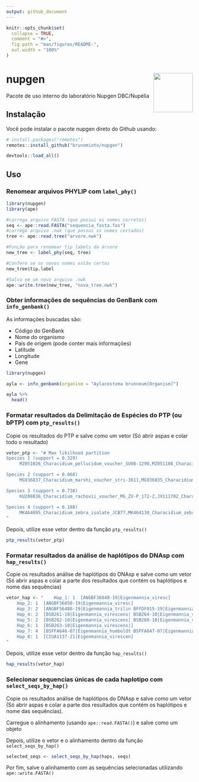 ```yaml
---
output: github_document
---
```


<!-- README.md is generated from README.Rmd. Please edit that file -->

```r
knitr::opts_chunk$set(
  collapse = TRUE,
  comment = "#>",
  fig.path = "man/figures/README-",
  out.width = "100%"
)
```
# nupgen <a href="https://brunomioto.github.io/nupgen/"><img src="man/figures/logo.png" align="right" height="106" /></a>

<!-- badges: start -->
<!-- badges: end -->

Pacote de uso interno do laboratório Nupgen DBC/Nupélia

## Instalação

Você pode instalar o pacote nupgen direto do Github usando:

``` r
# install.packages("remotes")
remotes::install_github("brunomioto/nupgen")
```
```r
devtools::load_all()
```

## Uso

### Renomear arquivos PHYLIP com `label_phy()`

```r
library(nupgen)
library(ape)

#carrega arquivo FASTA (que possui os nomes corretos)
seq <- ape::read.FASTA("sequencia_fasta.fas")
#carrega arquivo .nwk (que possui os nomes cortados)
tree <- ape::read.tree("arvore.nwk")

#Função para renomear tip labels da árvore
new_tree <- label_phy(seq, tree)

#Confere se os novos nomes estão certos
new_tree$tip.label

#Salva em um novo arquivo .nwk
ape::write.tree(new_tree, "nova_tree.nwk")

```

### Obter informações de sequências do GenBank com `info_genbank()`

As informações buscadas são:

- Código do GenBank
- Nome do organismo
- País de origem (pode conter mais informações)
- Latitude
- Longitude
- Gene

```r
library(nupgen)

ayla <- info_genbank(organism = "Aylacostoma brunneum[Organism]")

ayla %>% 
  head()

```

### Formatar resultados da Delimitação de Espécies do PTP (ou bPTP) com `ptp_results()`


Copie os resultados do PTP e salve como um vetor (Só abrir aspas e colar todo o resultado)

```r
vetor_ptp <- "# Max likilhood partition 
Species 1 (support = 0.329)
     MZ051026_Characidium_pellucidum_voucher_SU08-1290,MZ051108_Characidium_pellucidum_voucher_SU08-1290_4,MZ051140_Characidium_pellucidum_voucher_SU08-1290_3

Species 2 (support = 0.668)
     MG936837_Characidium_marshi_voucher_stri-3611,MG936835_Characidium_marshi_voucher_stri-11821,MG936836_Characidium_marshi_voucher_stri-4069,MG936834_Characidium_marshi_voucher_stri-6730

Species 3 (support = 0.738)
     KU288836_Characidium_rachovii_voucher_MG_ZV-P_172-2,JX111702_Characidium_rachovii_voucher_UNMDP-T_0289,KU288852_Characidium_rachovii_voucher_MG_ZV-P_172-3,KU288835_Characidium_rachovii_voucher_MG_ZV-P_172-1,KU288853_Characidium_rachovii_voucher_MG_ZV-P_172-4,KU288854_Characidium_rachovii_voucher_MG_ZV-P_172-5,KU289033_Characidium_rachovii_voucher_MG_ZV-P_309

Species 4 (support = 0.188)
     MK464095_Characidium_zebra_isolate_JCB77,MK464130_Characidium_zebra_isolate_JCB286,MK464156_Characidium_zebra_isolate_JCB354,MK464155_Characidium_zebra_isolate_JCB352,MK464153_Characidium_zebra_isolate_JCB349,MK464093_Characidium_zebra_isolate_JCB70,MK464047_Characidium_fasciatum_isolate_CIUnB884_a,MK464134_Characidium_zebra_isolate_JCB298,MK464048_Characidium_fasciatum_isolate_CIUnB884_b,MK464137_Characidium_zebra_isolate_JCB311,MK464135_Characidium_zebra_isolate_JCB299,MK464092_Characidium_zebra_isolate_JCB69,MK464125_Characidium_zebra_isolate_JCB220,MK464040_Characidium_zebra_isolate_CIUnB846_2,MK464152_Characidium_zebra_isolate_JCB348,MK464138_Characidium_zebra_isolate_JCB315,MK464131_Characidium_zebra_isolate_JCB287,MK464126_Characidium_zebra_isolate_JCB221,MK464139_Characidium_zebra_isolate_JCB316,MK464154_Characidium_zebra_isolate_JCB351,MK464094_Characidium_zebra_isolate_JCB76,MK464039_Characidium_zebra_isolate_CIUnB846_1,MK464132_Characidium_zebra_isolate_JCB294,MK464133_Characidium_zebra_isolate_JCB297,MK464140_Characidium_zebra_isolate_JCB317
"
```

Depois, utilize esse vetor dentro da função `ptp_results()`

```r
ptp_results(vetor_ptp)
```

### Formatar resultados da análise de haplótipos do DNAsp com `hap_results()`


Copie os resultados análise de haplótipos do DNAsp e salve como um vetor (Só abrir aspas e colar a parte dos resultados que contém os haplótipos e nome das sequências)

```r
vetor_hap <- "    Hap_1: 1  [ANGBF36849-19|Eigenmannia_viresc]
    Hap_2: 1  [ANGBF36850-19|Eigenmannia_viresc]
    Hap_3: 2  [ANGBF56488-19|Eigenmannia_trilin BFFDF015-19|Eigenmannia_trilinea]
    Hap_4: 2  [BSB261-10|Eigenmannia_virescens| BSB264-10|Eigenmannia_virescens|]
    Hap_5: 2  [BSB262-10|Eigenmannia_virescens| BSB260-10|Eigenmannia_virescens|]
    Hap_6: 1  [BSB263-10|Eigenmannia_virescens|]
    Hap_7: 4  [BSFFA646-07|Eigenmannia_humboldt BSFFA647-07|Eigenmannia_humboldt ANGBF36843-19|Eigenmannia_humbol ANGBF36844-19|Eigenmannia_humbol]
    Hap_8: 1  [CIUA1137-21|Eigenmannia_virescen]
"
```

Depois, utilize esse vetor dentro da função `hap_results()`

```r
hap_results(vetor_hap)
```


### Selecionar sequencias únicas de cada haplotipo com `select_seqs_by_hap()`

Copie os resultados análise de haplótipos do DNAsp e salve como um vetor (Só abrir aspas e colar a parte dos resultados que contém os haplótipos e nome das sequências).

Carregue o alinhamento (usando `ape::read.FASTA()`) e salve como um objeto

Depois, utilize o vetor e o alinhamento dentro da função `select_seqs_by_hap()`

```r
selected_seqs <- select_seqs_by_hap(haps, seqs)
```

Por fim, salve o alinhamento com as sequências selecionadas utilizando `
ape::write.FASTA()`

